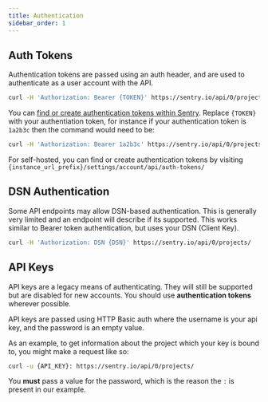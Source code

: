 ```yaml
---
title: Authentication
sidebar_order: 1
---
```


## Auth Tokens

Authentication tokens are passed using an auth header, and are used to authenticate as a user account with the API.

```bash
curl -H 'Authorization: Bearer {TOKEN}' https://sentry.io/api/0/projects/
```

You can [find or create authentication tokens within Sentry](https://sentry.io/api/). Replace `{TOKEN}` with your authentiation token, for instance if your authentication token is `1a2b3c` then the command would need to be:
```bash
curl -H 'Authorization: Bearer 1a2b3c' https://sentry.io/api/0/projects/
```

For self-hosted, you can find or create authentication tokens by visiting `{instance_url_prefix}/settings/account/api/auth-tokens/`

## DSN Authentication

Some API endpoints may allow DSN-based authentication. This is generally very limited and an endpoint will describe if its supported. This works similar to Bearer token authentication, but uses your DSN (Client Key).

```bash
curl -H 'Authorization: DSN {DSN}' https://sentry.io/api/0/projects/
```

## API Keys

<Alert level="warning" title="Note">

API keys are a legacy means of authenticating. They will still be supported but are disabled for new accounts. You should use **authentication tokens** wherever possible.

</Alert>

API keys are passed using HTTP Basic auth where the username is your api key, and the password is an empty value.

As an example, to get information about the project which your key is bound to, you might make a request like so:

```bash
curl -u {API_KEY}: https://sentry.io/api/0/projects/
```

<Note>

You **must** pass a value for the password, which is the reason the `:` is present in our example.

</Note>

